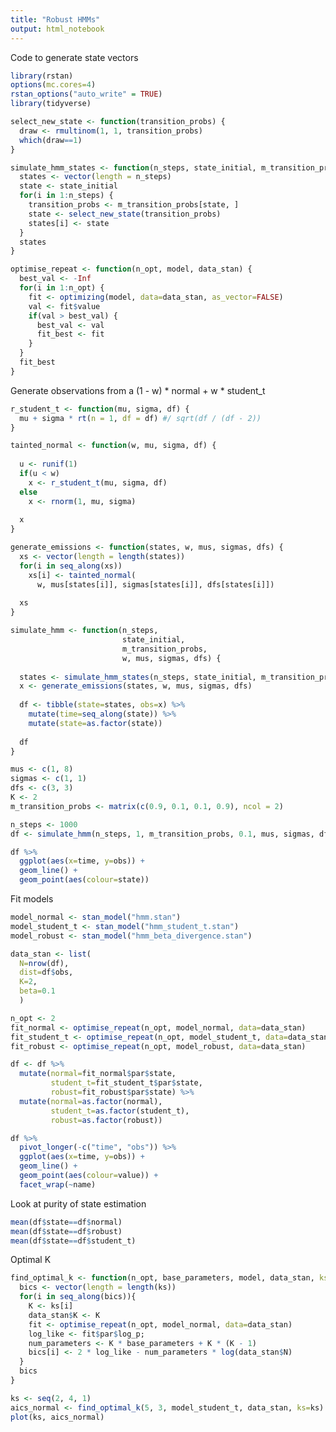```yaml
---
title: "Robust HMMs"
output: html_notebook
---
```


Code to generate state vectors
```r
library(rstan)
options(mc.cores=4)
rstan_options("auto_write" = TRUE)
library(tidyverse)

select_new_state <- function(transition_probs) {
  draw <- rmultinom(1, 1, transition_probs)
  which(draw==1)
}

simulate_hmm_states <- function(n_steps, state_initial, m_transition_probs) {
  states <- vector(length = n_steps)
  state <- state_initial
  for(i in 1:n_steps) {
    transition_probs <- m_transition_probs[state, ]
    state <- select_new_state(transition_probs)
    states[i] <- state
  }
  states
}

optimise_repeat <- function(n_opt, model, data_stan) {
  best_val <- -Inf
  for(i in 1:n_opt) {
    fit <- optimizing(model, data=data_stan, as_vector=FALSE)
    val <- fit$value
    if(val > best_val) {
      best_val <- val
      fit_best <- fit
    }
  }
  fit_best
}
```

Generate observations from a (1 - w) * normal + w * student_t
```r
r_student_t <- function(mu, sigma, df) {
  mu + sigma * rt(n = 1, df = df) #/ sqrt(df / (df - 2))
}

tainted_normal <- function(w, mu, sigma, df) {
  
  u <- runif(1)
  if(u < w)
    x <- r_student_t(mu, sigma, df)
  else
    x <- rnorm(1, mu, sigma)
  
  x
}

generate_emissions <- function(states, w, mus, sigmas, dfs) {
  xs <- vector(length = length(states))
  for(i in seq_along(xs))
    xs[i] <- tainted_normal(
      w, mus[states[i]], sigmas[states[i]], dfs[states[i]])
  
  xs
}

simulate_hmm <- function(n_steps,
                         state_initial,
                         m_transition_probs,
                         w, mus, sigmas, dfs) {
  
  states <- simulate_hmm_states(n_steps, state_initial, m_transition_probs)
  x <- generate_emissions(states, w, mus, sigmas, dfs)
  
  df <- tibble(state=states, obs=x) %>% 
    mutate(time=seq_along(state)) %>% 
    mutate(state=as.factor(state))
  
  df
}

mus <- c(1, 8)
sigmas <- c(1, 1)
dfs <- c(3, 3)
K <- 2
m_transition_probs <- matrix(c(0.9, 0.1, 0.1, 0.9), ncol = 2)

n_steps <- 1000
df <- simulate_hmm(n_steps, 1, m_transition_probs, 0.1, mus, sigmas, dfs)

df %>% 
  ggplot(aes(x=time, y=obs)) +
  geom_line() +
  geom_point(aes(colour=state))
```

Fit models
```r
model_normal <- stan_model("hmm.stan")
model_student_t <- stan_model("hmm_student_t.stan")
model_robust <- stan_model("hmm_beta_divergence.stan")

data_stan <- list(
  N=nrow(df),
  dist=df$obs,
  K=2,
  beta=0.1
  )

n_opt <- 2
fit_normal <- optimise_repeat(n_opt, model_normal, data=data_stan)
fit_student_t <- optimise_repeat(n_opt, model_student_t, data=data_stan)
fit_robust <- optimise_repeat(n_opt, model_robust, data=data_stan)

df <- df %>% 
  mutate(normal=fit_normal$par$state,
         student_t=fit_student_t$par$state,
         robust=fit_robust$par$state) %>% 
  mutate(normal=as.factor(normal),
         student_t=as.factor(student_t),
         robust=as.factor(robust))

df %>% 
  pivot_longer(-c("time", "obs")) %>% 
  ggplot(aes(x=time, y=obs)) +
  geom_line() +
  geom_point(aes(colour=value)) +
  facet_wrap(~name)
```
Look at purity of state estimation
```r
mean(df$state==df$normal)
mean(df$state==df$robust)
mean(df$state==df$student_t)
```

Optimal K
```r
find_optimal_k <- function(n_opt, base_parameters, model, data_stan, ks=2:4) {
  bics <- vector(length = length(ks))
  for(i in seq_along(bics)){
    K <- ks[i]
    data_stan$K <- K 
    fit <- optimise_repeat(n_opt, model_normal, data=data_stan)
    log_like <- fit$par$log_p;
    num_parameters <- K * base_parameters + K * (K - 1)
    bics[i] <- 2 * log_like - num_parameters * log(data_stan$N)
  }
  bics
}

ks <- seq(2, 4, 1)
aics_normal <- find_optimal_k(5, 3, model_student_t, data_stan, ks=ks)
plot(ks, aics_normal)
```

